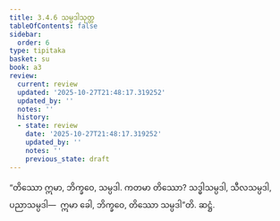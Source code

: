 ```yaml
---
title: 3.4.6 သမ္ပဒါသုတ္တ
tableOfContents: false
sidebar:
  order: 6
type: tipitaka
basket: su
book: a3
review:
  current: review
  updated: '2025-10-27T21:48:17.319252'
  updated_by: ''
  notes: ''
  history:
  - state: review
    date: '2025-10-27T21:48:17.319252'
    updated_by: ''
    notes: ''
    previous_state: draft
---
```



<ReviewStatus review={frontmatter.review} showDetails={true} />

<HypothesisAnnotation frontmatter={frontmatter} />

<DynamicBreadcrumb />

<Division number="139" book="a3" e="ch" v="15" p="291">

<Paragraph number="1030" book="a3">
“တိဿော ဣမာ, ဘိက္ခဝေ, သမ္ပဒါ. ကတမာ တိဿော? သဒ္ဓါသမ္ပဒါ, သီလသမ္ပဒါ, ပညာသမ္ပဒါ—  ဣမာ ခေါ, ဘိက္ခဝေ, တိဿော သမ္ပဒါ”တိ.

</Paragraph>
</Division>

<Paragraph number="1031" type="center" book="a3">
ဆဋ္ဌံ.
</Paragraph>